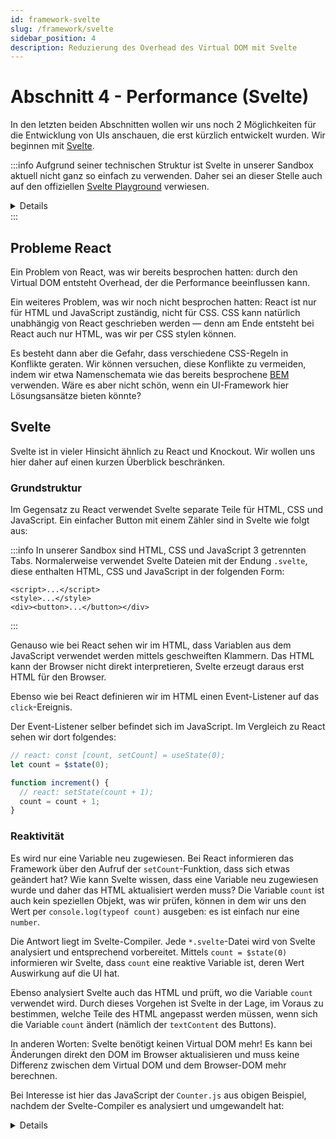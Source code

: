 ```yaml
---
id: framework-svelte
slug: /framework/svelte
sidebar_position: 4
description: Reduzierung des Overhead des Virtual DOM mit Svelte
---
```



# Abschnitt 4 - Performance (Svelte)

In den letzten beiden Abschnitten wollen wir uns noch 2 Möglichkeiten für die
Entwicklung von UIs anschauen, die erst kürzlich entwickelt wurden. Wir beginnen
mit [Svelte](https://svelte.dev/).

:::info
Aufgrund seiner technischen Struktur ist Svelte in unserer Sandbox aktuell nicht
ganz so einfach zu verwenden. Daher sei an dieser Stelle auch auf den offiziellen
[Svelte Playground](https://svelte.dev/playground/hello-world?version=5.26.2)
verwiesen.

<details>
Um Svelte in unserer Sandbox zu verwenden, orientiert sich am besten an den
Code-Beispielen unten. Kurz zusammengefasst:

- Ganz am Anfang des JavaScript muss das magische Wort `"svelte";` stehen.
- Danach müssen in jedem Teil (HTML, CSS, JavaScript) eine oder mehrere Dateien
  definiert werden, z.B.

```js
// file: Counter.js
// ...

// file: App.js
import Counter from "@sandbox/Counter.js"
// ...
```

Es muss mindestens die Datei `App.js` geben, welche den Einstiegspunkt darstellt.

Imports im JavaScript von anderen Dateien müssen dem Format
`import ... from "@sandbox/filename.js"` entsprechen.
</details>
:::


## Probleme React

Ein Problem von React, was wir bereits besprochen hatten: durch den Virtual DOM
entsteht Overhead, der die Performance beeinflussen kann.

Ein weiteres Problem, was wir noch nicht besprochen hatten: React ist nur
für HTML und JavaScript zuständig, nicht für CSS. CSS kann natürlich unabhängig
von React geschrieben werden &mdash; denn am Ende entsteht bei React auch nur
HTML, was wir per CSS stylen können.

Es besteht dann aber die Gefahr, dass verschiedene CSS-Regeln in Konflikte geraten.
Wir können versuchen, diese Konflikte zu vermeiden, indem wir etwa Namenschemata
wie das bereits besprochene [BEM](https://getbem.com/) verwenden. Wäre es aber nicht
schön, wenn ein UI-Framework hier Lösungsansätze bieten könnte? 

## Svelte

Svelte ist in vieler Hinsicht ähnlich zu React und Knockout. Wir wollen uns hier
daher auf einen kurzen Überblick beschränken.

### Grundstruktur

Im Gegensatz zu React verwendet Svelte separate Teile für HTML, CSS und JavaScript.
Ein einfacher Button mit einem Zähler sind in Svelte wie folgt aus: 

<HtmlSnippet path="svelte-counter" type="html" tabs="html,css,js" />

:::info
In unserer Sandbox sind HTML, CSS und JavaScript 3 getrennten Tabs. Normalerweise
verwendet Svelte Dateien mit der Endung `.svelte`, diese enthalten HTML, CSS
und JavaScript in der folgenden Form:

```
<script>...</script>
<style>...</style>
<div><button>...</button></div>
```
:::

Genauso wie bei React sehen wir im HTML, dass Variablen aus dem JavaScript
verwendet werden mittels geschweiften Klammern. Das HTML kann der Browser nicht
direkt interpretieren, Svelte erzeugt daraus erst HTML für den Browser.

Ebenso wie bei React definieren wir im HTML einen Event-Listener auf das
`click`-Ereignis.

Der Event-Listener selber befindet sich im JavaScript. Im Vergleich zu React
sehen wir dort folgendes:

```js
// react: const [count, setCount] = useState(0);
let count = $state(0);

function increment() {
  // react: setState(count + 1);
  count = count + 1;
}
```

### Reaktivität

Es wird nur eine Variable neu zugewiesen. Bei React informieren das Framework
über den Aufruf der `setCount`-Funktion, dass sich etwas geändert hat? Wie kann
Svelte wissen, dass eine Variable neu zugewiesen wurde und daher das HTML aktualisiert
werden muss? Die Variable `count` ist auch kein speziellen Objekt, was wir prüfen,
können in dem wir uns den Wert per `console.log(typeof count)` ausgeben: es ist
einfach nur eine `number`.

Die Antwort liegt im Svelte-Compiler. Jede `*.svelte`-Datei wird von Svelte analysiert
und entsprechend vorbereitet. Mittels `count = $state(0)` informieren wir
Svelte, dass `count` eine reaktive Variable ist, deren Wert Auswirkung auf die UI hat.

Ebenso analysiert Svelte auch das HTML und prüft, wo die Variable `count` verwendet
wird. Durch dieses Vorgehen ist Svelte in der Lage, im Voraus zu bestimmen, welche
Teile des HTML angepasst werden müssen, wenn sich die Variable `count` ändert
(nämlich der `textContent` des Buttons).

In anderen Worten: Svelte benötigt keinen Virtual DOM mehr! Es kann bei Änderungen
direkt den DOM im Browser aktualisieren und muss keine Differenz zwischen dem
Virtual DOM und dem Browser-DOM mehr berechnen.

Bei Interesse ist hier das JavaScript der `Counter.js` aus obigen Beispiel, nachdem
der Svelte-Compiler es analysiert und umgewandelt hat: 

<details>
```js
import 'svelte/internal/disclose-version';
import * as $ from 'svelte/internal/client';

function increment(_, count) {
	$.set(count, $.get(count) + 1);
}

var root = $.template(`<button class="svelte-1l68e0"> </button>`);

export default function Counter($$anchor) {
	let count = $.state(0);
	var button = root();

	button.__click = [increment, count];

	var text = $.child(button);

	$.reset(button);

	$.template_effect(() => $.set_text(text, `Clicked ${$.get(count) ?? ''}
	${($.get(count) === 1 ? 'time' : 'times') ?? ''}`));

	$.append($$anchor, button);
}

$.delegate(['click']);
```
</details>

### CSS-Scoping

Ein weiterer angenehmer Nebeneffekt, den wir aus der Tatsache erhalten, dass
Svelte die `*.svelte`-Dateien genauer analysiert: Scoping von CSS.

Svelte stellt sicher, dass unser CSS nur Auswirkung auf die aktuelle Komponente
haben kann, für die es gedacht war. Das ereicht Svelte auf einfache Weise.
Schauen wir nochmal in das CSS und JavaScript, welches der Svelte-Compiler erzeugt:

```js
var root = $.template(`<button class="svelte-1l68e0"> </button>`);
```

```css
button.svelte-1l68e0 {
  background-color: #333;
  color: white;
  border: none;
  padding: 0.5em 2em;
  border-radius: 10px;
}
```

Svelte generiert einfach unvorhersehbare CSS-Klassen und schreibt diese mit
an das HTML und CSS. Auf diese Weise ist sichergestellt, dass die entsprechende
CSS-Regel nicht auf andere Elemente im DOM Auswirkung hat.

## Ergebnisse

Bevor wir uns Svelte im Vergleich anschauen, hier unser TODO-App-Beispiel mit Svelte:

<p>
  <Link to="/sandbox?snippet=todo-app-svelte&tab=js" target="_blank" rel="noopener noreferrer">Playground &mdash; TODO-App (Svelte)</Link>
</p>


Trennung von HTML und JS kann auch gut sein fuer uebersichtlichkeit

Erzwingt Struktur mit 1 Komponente pro Datei, react ist das best practice, aber nicht zwang

DeepState erkennt aenderungen, einfacher zu schreiben

Bloecke wie `{#if}{/if}` und `{#each}{/each}` erleichtern lesbarkeit

dependencies nicht manuell angeben